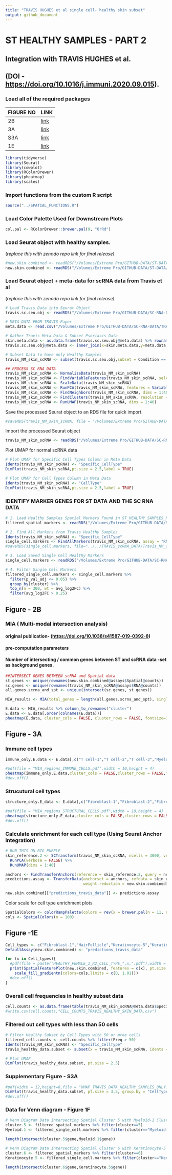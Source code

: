 ```yaml
---
title: "TRAVIS HUGHES et al single cell- healthy skin subset"
output: github_document
---
```


# ST HEALTHY SAMPLES - PART 2

## Integration with TRAVIS HUGHES et al.

## (DOI - <https://doi.org/10.1016/j.immuni.2020.09.015>).

### Load all of the required packages

| FIGURE NO | LINK         |
|-----------|--------------|
| 2B        | [link](#2b)  |
| 3A        | [link](#3a)  |
| S3A       | [link](#s3a) |
| 1E        | [link](#1e)  |

```r
library(tidyverse)
library(Seurat)
library(cowplot)
library(RColorBrewer)
library(pheatmap)
library(scales)
```

### Import functions from the custom R script

```r
source("../SPATIAL_FUNCTIONS.R")
```

### Load Color Palette Used for Downstream Plots

```r
col.pal <- RColorBrewer::brewer.pal(9, "OrRd")
```

### Load Seurat object with healthy samples.

(*replace this with zenodo repo link for final release)*

```r
#new.skin.combined <- readRDS("/Volumes/Extreme Pro/GITHUB-DATA/ST-DATA/HEALTHY-DATA/RDS-Files/HEALTHY_SKIN_SAMPLES_ST_CLUSTERS_LABELED.RDS")
new.skin.combined <- readRDS("/Volumes/Extreme Pro/GITHUB-DATA/ST-DATA/HEALTHY-DATA/RDS-Files/HEALTHY_SKIN_SAMPLES_ST.RDS")
```

### Load Seurat object + meta-data for scRNA data from Travis et al

(*replace this with zenodo repo link for final release)*

```r
# Load Travis Data into Seurat Object
travis.sc.seu.obj <- readRDS("/Volumes/Extreme Pro/GITHUB-DATA/SC-RNA-DATA/TRAVIS-DATA/RDS-Files/Travis_Data_Seurat_Object.RDS")
```

```r
# META DATA FROM TRAVIS Paper 
meta.data <- read.csv("/Volumes/Extreme Pro/GITHUB-DATA/SC-RNA-DATA/TRAVIS-DATA/Meta-Data/Cell_Level_Metadata.csv")
```

```r
# Gather Travis Meta Data & Subset Psoriasis Data
skin.meta.data <- as.data.frame(travis.sc.seu.obj@meta.data) %>% rownames_to_column("CellID")
travis.sc.seu.obj@meta.data <- inner_join(x=skin.meta.data,y=meta.data,by="CellID") %>% column_to_rownames("CellID")

# Subset Data to have only Healthy Samples
travis_NM_skin_scRNA <- subset(travis.sc.seu.obj,subset = Condition == c("Normal"))
```

```r
## PROCESS SC RNA DATA
travis_NM_skin_scRNA <- NormalizeData(travis_NM_skin_scRNA)
travis_NM_skin_scRNA <- FindVariableFeatures(travis_NM_skin_scRNA, selection.method = "vst", nfeatures = 2000)
travis_NM_skin_scRNA <- ScaleData(travis_NM_skin_scRNA)
travis_NM_skin_scRNA <- RunPCA(travis_NM_skin_scRNA, features = VariableFeatures(object = travis_NM_skin_scRNA))
travis_NM_skin_scRNA <- FindNeighbors(travis_NM_skin_scRNA, dims = 1:40)
travis_NM_skin_scRNA <- FindClusters(travis_NM_skin_scRNA, resolution = 1)
travis_NM_skin_scRNA <- RunUMAP(travis_NM_skin_scRNA, dims = 1:40)
```

Save the processed Seurat object to an RDS file for quick import.

```r
#saveRDS(travis_NM_skin_scRNA, file = "/Volumes/Extreme Pro/GITHUB-DATA/SC-RNA-DATA/TRAVIS-DATA/RDS-Files/travis_NM_skin_scRNA.RDS")
```

Import the processed Seurat object

```r
travis_NM_skin_scRNA <- readRDS("/Volumes/Extreme Pro/GITHUB-DATA/SC-RNA-DATA/TRAVIS-DATA/RDS-Files/travis_NM_skin_scRNA.RDS")
```

Plot UMAP for normal scRNA data

```r
# Plot UMAP for Specific Cell Types Column in Meta Data
Idents(travis_NM_skin_scRNA) <- "Specific_CellType"
DimPlot(travis_NM_skin_scRNA,pt.size = 2.5,label = TRUE)

# Plot UMAP for Cell Types Column in Meta Data
Idents(travis_NM_skin_scRNA) <- "CellType"
DimPlot(travis_NM_skin_scRNA,pt.size = 2.5,label = TRUE)
```

### IDENTIFY MARKER GENES FOR ST DATA AND THE SC RNA DATA

```r
# 1. Load Healthy Samples Spatial Markers Found in ST_HEALTHY_SAMPLES_PART_1
filtered_spatial_markers <- readRDS("/Volumes/Extreme Pro/GITHUB-DATA/ST-DATA/HEALTHY-DATA/RDS-Files/HEALTHY_ST_MARKERS.RDS")
```

```r
# 2. Find All Markers from Travis Healthy Samples
Idents(travis_NM_skin_scRNA) <- "Specific_CellType"
single_cell.markers <- FindAllMarkers(travis_NM_skin_scRNA, assay = "RNA", logfc.threshold = 0.25)
#saveRDS(single_cell.markers, file="../../TRAVIS_scRNA_DATA/Travis_NM_skin_scRNA_markers.RDS")
```

```r
# 3. Load Saved Single Cell Healthy Markers
single_cell.markers <- readRDS("/Volumes/Extreme Pro/GITHUB-DATA/SC-RNA-DATA/TRAVIS-DATA/RDS-Files/Travis_NM_skin_scRNA_markers.RDS")
```

```r
# 4. Filter Single Cell Markers
filtered_single_cell.markers <- single_cell.markers %>% 
  filter(p_val_adj <= 0.05) %>% 
  group_by(cluster) %>% 
  top_n(n = 300, wt = avg_log2FC) %>% 
  filter(avg_log2FC > 0.25)
```

## Figure - 2B

### MIA ( Multi-modal intersection analysis)

#### original publication- (<https://doi.org/10.1038/s41587-019-0392-8>)

#### pre-computation parameters

#### Number of intersecting / common genes between ST and scRNA data -set as background genes.

```r
##INTERSECT GENES BETWEEN scRNA and Spatial data
st.genes <- unique(rownames(new.skin.combined@assays$Spatial@counts))
sc.genes <- unique(rownames(travis_NM_skin_scRNA@assays$RNA@counts))
all.genes.scrna_and_spt <- unique(intersect(sc.genes, st.genes))
```

<a id="2b">

```r
MIA_results <- MIA(total_genes = length(all.genes.scrna_and_spt), single_cell.markers = filtered_single_cell.markers,spatial.markers = filtered_spatial_markers)

E.data <- MIA_results %>% column_to_rownames("cluster")
E.data <- E.data[,order(colnames(E.data))]
pheatmap(E.data, cluster_cols = FALSE, cluster_rows = FALSE, fontsize=15, color = col.pal)
```

</a>

## Figure - 3A

### Immune cell types

<a id="3a">

```r
immune_only.E.data <- E.data[,c("T cell-1","T cell-2","T cell-3","Myeloid-1","Langerhans","Mast-1","Mast-2")]

#pdf(file = "MIA_regions_IMMUNE_CELLS.pdf",width = 10,height = 4)
pheatmap(immune_only.E.data,cluster_cols = FALSE,cluster_rows = FALSE,fontsize=15,color = col.pal)
#dev.off()
```

</a>

### Strucutural cell types

```r
structure_only.E_data <- E.data[,c("Fibroblast-1","Fibroblast-2","Fibroblast-4","Fibroblast-5","HairFollicle","Keratinocyte-2","Keratinocyte-3","Keratinocyte-5","Keratinocyte-6","Keratinocyte-8","Sebocyte","Venule-1","Venule-2","Venule-3","Venule-4","VSMC-1")]

#pdf(file = "MIA_regions_STRUCTURAL_CELLS.pdf",width = 10,height = 4)
pheatmap(structure_only.E_data,cluster_cols = FALSE,cluster_rows = FALSE,fontsize=15,color = col.pal)
#dev.off()
```

### Calculate enrichment for each cell type (Using Seurat Anchor Integration)

```r
# RUN THIS ON BIG PURPLE 
skin_reference.2 <- SCTransform(travis_NM_skin_scRNA, ncells = 3000, verbose = FALSE) %>% 
  RunPCA(verbose = FALSE) %>% 
  RunUMAP(dims = 1:40)

anchors <- FindTransferAnchors(reference = skin_reference.2, query = new.skin.combined, normalization.method = "SCT")
predictions.assay <- TransferData(anchorset = anchors, refdata = skin_reference.2$Specific_CellType, prediction.assay = TRUE, 
                                  weight.reduction = new.skin.combined[["pca"]], dims = 1:40)

new.skin.combined[["predictions_travis_data"]] <- predictions.assay
```

Color scale for cell type enrichment plots

```r
SpatialColors <- colorRampPalette(colors = rev(x = brewer.pal(n = 11, name = "Spectral")))
cols <- SpatialColors(n = 100)
```

## Figure -1E

<a id="1e">

```r
Cell_types <- c("Fibroblast-1","HairFollicle","Keratinocyte-5","Keratinocyte-3","Sebocyte","VSMC-1","Melanocyte")
DefaultAssay(new.skin.combined) <- "predictions_travis_data"

for (x in Cell_types){
  #pdf(file = paste("HEALTHY_FEMALE_1_R2_CELL_TYPE_",x,".pdf"),width = 10,height = 15)
  print(SpatialFeaturePlot(new.skin.combined, features = c(x), pt.size.factor = 2.5, ncol = 2, crop = TRUE, images = "HV2.S1.R2") +
    scale_fill_gradientn(colors=cols,limits = c(0, 1.01))) 
  #dev.off()
}
```

</a>

### Overall cell frequencies in healthy subset data

```r
cell.counts <- as.data.frame(table(travis_NM_skin_scRNA@meta.data$Specific_CellType))
#write.csv(cell.counts,"CELL_COUNTS_TRAVIS_HEALTHY_SKIN_DATA.csv")
```

### Filtered out cell types with less than 50 cells

```r
# Filter Healthy Subset by Cell Types with 50 or mroe cells
filtered_cell.counts <- cell.counts %>% filter(Freq > 50) 
Idents(travis_NM_skin_scRNA) <- "Specific_CellType"
travis_healthy_data.subset <- subset(x = travis_NM_skin_scRNA, idents = c(filtered_cell.counts$Var1))

# Plot UMAP
DimPlot(travis_healthy_data.subset, pt.size = 2.5)
```

### Supplementary Figure - S3A

<a id="s3a">

```r
#pdf(width = 12,height=8,file = "UMAP_TRAVIS_DATA_HEALTHY_SAMPLES_ONLY.pdf")
DimPlot(travis_healthy_data.subset, pt.size = 3.5, group.by = "CellType")
#dev.off()
```

</a>

### Data for Venn diagram - Figure 1F

```r
# Venn Diagram Data Intersecting Spatial Cluster 5 with Myeloid-1 Cluster
cluster.5 <- filtered_spatial_markers %>% filter(cluster==5)
Myeloid.1 <- filtered_single_cell.markers %>% filter(cluster=="Myeloid-1")

length(intersect(cluster.5$gene,Myeloid.1$gene))

# Venn Diagram Data Intersecting Spatial Cluster 6 with Keratinocyte-5 Cluster
cluster.6 <- filtered_spatial_markers %>% filter(cluster==6)
Keratinocyte.5 <- filtered_single_cell.markers %>% filter(cluster=="Keratinocyte-5")

length(intersect(cluster.6$gene,Keratinocyte.5$gene))
```
